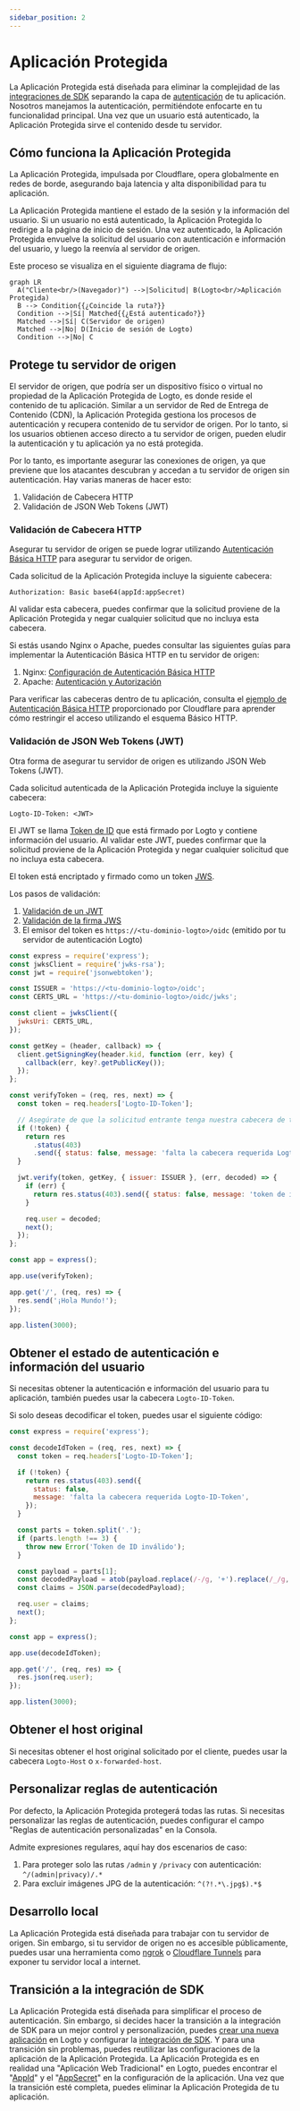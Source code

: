 ```yaml
---
sidebar_position: 2
---
```


# Aplicación Protegida

La Aplicación Protegida está diseñada para eliminar la complejidad de las [integraciones de SDK](/quick-starts) separando la capa de [autenticación](https://auth.wiki/authentication) de tu aplicación. Nosotros manejamos la autenticación, permitiéndote enfocarte en tu funcionalidad principal. Una vez que un usuario está autenticado, la Aplicación Protegida sirve el contenido desde tu servidor.

## Cómo funciona la Aplicación Protegida

La Aplicación Protegida, impulsada por Cloudflare, opera globalmente en redes de borde, asegurando baja latencia y alta disponibilidad para tu aplicación.

La Aplicación Protegida mantiene el estado de la sesión y la información del usuario. Si un usuario no está autenticado, la Aplicación Protegida lo redirige a la página de inicio de sesión. Una vez autenticado, la Aplicación Protegida envuelve la solicitud del usuario con autenticación e información del usuario, y luego la reenvía al servidor de origen.

Este proceso se visualiza en el siguiente diagrama de flujo:

```mermaid
graph LR
  A("Cliente<br/>(Navegador)") -->|Solicitud| B(Logto<br/>Aplicación Protegida)
  B --> Condition{{¿Coincide la ruta?}}
  Condition -->|Sí| Matched{{¿Está autenticado?}}
  Matched -->|Sí| C(Servidor de origen)
  Matched -->|No| D(Inicio de sesión de Logto)
  Condition -->|No| C
```

## Protege tu servidor de origen

El servidor de origen, que podría ser un dispositivo físico o virtual no propiedad de la Aplicación Protegida de Logto, es donde reside el contenido de tu aplicación. Similar a un servidor de Red de Entrega de Contenido (CDN), la Aplicación Protegida gestiona los procesos de autenticación y recupera contenido de tu servidor de origen. Por lo tanto, si los usuarios obtienen acceso directo a tu servidor de origen, pueden eludir la autenticación y tu aplicación ya no está protegida.

Por lo tanto, es importante asegurar las conexiones de origen, ya que previene que los atacantes descubran y accedan a tu servidor de origen sin autenticación. Hay varias maneras de hacer esto:

1. Validación de Cabecera HTTP
2. Validación de JSON Web Tokens (JWT)

### Validación de Cabecera HTTP

Asegurar tu servidor de origen se puede lograr utilizando [Autenticación Básica HTTP](https://developer.mozilla.org/en-US/docs/Web/HTTP/Authentication#basic_authentication_scheme) para asegurar tu servidor de origen.

Cada solicitud de la Aplicación Protegida incluye la siguiente cabecera:

```
Authorization: Basic base64(appId:appSecret)
```

Al validar esta cabecera, puedes confirmar que la solicitud proviene de la Aplicación Protegida y negar cualquier solicitud que no incluya esta cabecera.

Si estás usando Nginx o Apache, puedes consultar las siguientes guías para implementar la Autenticación Básica HTTP en tu servidor de origen:

1. Nginx: [Configuración de Autenticación Básica HTTP](https://docs.nginx.com/nginx/admin-guide/security-controls/configuring-http-basic-authentication/)
2. Apache: [Autenticación y Autorización](https://httpd.apache.org/docs/2.4/howto/auth.html)

Para verificar las cabeceras dentro de tu aplicación, consulta el [ejemplo de Autenticación Básica HTTP](https://developers.cloudflare.com/workers/examples/basic-auth/) proporcionado por Cloudflare para aprender cómo restringir el acceso utilizando el esquema Básico HTTP.

### Validación de JSON Web Tokens (JWT)

Otra forma de asegurar tu servidor de origen es utilizando JSON Web Tokens (JWT).

Cada solicitud autenticada de la Aplicación Protegida incluye la siguiente cabecera:

```
Logto-ID-Token: <JWT>
```

El JWT se llama [Token de ID](https://auth.wiki/id-token) que está firmado por Logto y contiene información del usuario. Al validar este JWT, puedes confirmar que la solicitud proviene de la Aplicación Protegida y negar cualquier solicitud que no incluya esta cabecera.

El token está encriptado y firmado como un token [JWS](https://auth.wiki/jws).

Los pasos de validación:

1. [Validación de un JWT](https://datatracker.ietf.org/doc/html/rfc7519#section-7.2)
2. [Validación de la firma JWS](https://datatracker.ietf.org/doc/html/rfc7515#section-5.2)
3. El emisor del token es `https://<tu-dominio-logto>/oidc` (emitido por tu servidor de autenticación Logto)

```js
const express = require('express');
const jwksClient = require('jwks-rsa');
const jwt = require('jsonwebtoken');

const ISSUER = 'https://<tu-dominio-logto>/oidc';
const CERTS_URL = 'https://<tu-dominio-logto>/oidc/jwks';

const client = jwksClient({
  jwksUri: CERTS_URL,
});

const getKey = (header, callback) => {
  client.getSigningKey(header.kid, function (err, key) {
    callback(err, key?.getPublicKey());
  });
};

const verifyToken = (req, res, next) => {
  const token = req.headers['Logto-ID-Token'];

  // Asegúrate de que la solicitud entrante tenga nuestra cabecera de token
  if (!token) {
    return res
      .status(403)
      .send({ status: false, message: 'falta la cabecera requerida Logto-ID-Token' });
  }

  jwt.verify(token, getKey, { issuer: ISSUER }, (err, decoded) => {
    if (err) {
      return res.status(403).send({ status: false, message: 'token de id inválido' });
    }

    req.user = decoded;
    next();
  });
};

const app = express();

app.use(verifyToken);

app.get('/', (req, res) => {
  res.send('¡Hola Mundo!');
});

app.listen(3000);
```

## Obtener el estado de autenticación e información del usuario

Si necesitas obtener la autenticación e información del usuario para tu aplicación, también puedes usar la cabecera `Logto-ID-Token`.

Si solo deseas decodificar el token, puedes usar el siguiente código:

```js
const express = require('express');

const decodeIdToken = (req, res, next) => {
  const token = req.headers['Logto-ID-Token'];

  if (!token) {
    return res.status(403).send({
      status: false,
      message: 'falta la cabecera requerida Logto-ID-Token',
    });
  }

  const parts = token.split('.');
  if (parts.length !== 3) {
    throw new Error('Token de ID inválido');
  }

  const payload = parts[1];
  const decodedPayload = atob(payload.replace(/-/g, '+').replace(/_/g, '/'));
  const claims = JSON.parse(decodedPayload);

  req.user = claims;
  next();
};

const app = express();

app.use(decodeIdToken);

app.get('/', (req, res) => {
  res.json(req.user);
});

app.listen(3000);
```

## Obtener el host original

Si necesitas obtener el host original solicitado por el cliente, puedes usar la cabecera `Logto-Host` o `x-forwarded-host`.

## Personalizar reglas de autenticación

Por defecto, la Aplicación Protegida protegerá todas las rutas. Si necesitas personalizar las reglas de autenticación, puedes configurar el campo "Reglas de autenticación personalizadas" en la Consola.

Admite expresiones regulares, aquí hay dos escenarios de caso:

1. Para proteger solo las rutas `/admin` y `/privacy` con autenticación: `^/(admin|privacy)/.*`
2. Para excluir imágenes JPG de la autenticación: `^(?!.*\.jpg$).*$`

## Desarrollo local

La Aplicación Protegida está diseñada para trabajar con tu servidor de origen. Sin embargo, si tu servidor de origen no es accesible públicamente, puedes usar una herramienta como [ngrok](https://ngrok.com/) o [Cloudflare Tunnels](https://developers.cloudflare.com/pages/how-to/preview-with-cloudflare-tunnel/) para exponer tu servidor local a internet.

## Transición a la integración de SDK

La Aplicación Protegida está diseñada para simplificar el proceso de autenticación. Sin embargo, si decides hacer la transición a la integración de SDK para un mejor control y personalización, puedes [crear una nueva aplicación](/integrate-logto/integrate-logto-into-your-application) en Logto y configurar la [integración de SDK](/quick-starts). Y para una transición sin problemas, puedes reutilizar las configuraciones de la aplicación de la Aplicación Protegida. La Aplicación Protegida es en realidad una "Aplicación Web Tradicional" en Logto, puedes encontrar el "[AppId](/integrate-logto/application-data-structure#application-id)" y el "[AppSecret](/integrate-logto/application-data-structure#application-secret)" en la configuración de la aplicación. Una vez que la transición esté completa, puedes eliminar la Aplicación Protegida de tu aplicación.
